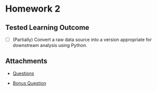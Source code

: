 # Homework 2

## Tested Learning Outcome 

- [ ] (Partially) Convert a raw data source into a version appropriate for downstream analysis using Python.

## Attachments

* [Questions](Homework_2_Questions.pdf)

* [Bonus Question](../Bonus/1.qmd)